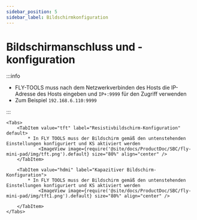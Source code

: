 ```yaml
---
sidebar_position: 5
sidebar_label: Bildschirmkonfiguration
---
```




# Bildschirmanschluss und -konfiguration

:::info

* FLY-TOOLS muss nach dem Netzwerkverbinden des Hosts die IP-Adresse des Hosts eingeben und `IP+:9999` für den Zugriff verwenden
* Zum Beispiel `192.168.6.110:9999`

:::

    <Tabs>
        <TabItem value="tft" label="Resistivbildschirm-Konfiguration" default>
            * In FLY TOOLS muss der Bildschirm gemäß den untenstehenden Einstellungen konfiguriert und KS aktiviert werden
                <ImageView image={require('@site/docs/ProductDoc/SBC/fly-mini-pad/img/tft.png').default} size="80%" align="center" />
        </TabItem>

        <TabItem value="hdmi" label="Kapazitiver Bildschirm-Konfiguration">
            * In FLY TOOLS muss der Bildschirm gemäß den untenstehenden Einstellungen konfiguriert und KS aktiviert werden
                <ImageView image={require('@site/docs/ProductDoc/SBC/fly-mini-pad/img/tft1.png').default} size="80%" align="center" />

        </TabItem>
    </Tabs>